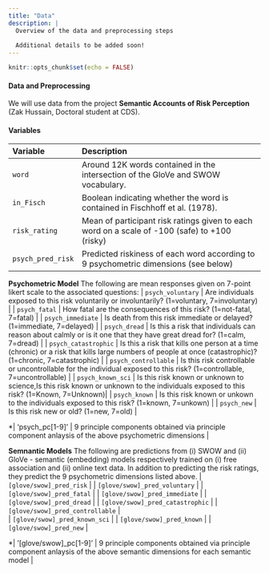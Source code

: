 ```yaml
---
title: "Data"
description: |
  Overview of the data and preprocessing steps
  
  Additional details to be added soon!
---
```


```r
knitr::opts_chunk$set(echo = FALSE)
```

#### Data and Preprocessing

We will use data from the project **Semantic Accounts of Risk Perception** (Zak Hussain, Doctoral student at CDS).

#### Variables

| Variable | Description |
|:-------------|:-------------------------------------|
| `word` | Around 12K words contained in the intersection of the GloVe and SWOW vocabulary. |
| `in_Fisch` | Boolean indicating whether the word is contained in Fischhoff et al. (1978). |
| `risk_rating` | Mean of participant risk ratings given to each word on a scale of -100 (safe) to +100 (risky) |   
| `psych_pred_risk` | Predicted riskiness of each word according to 9 psychometric dimensions (see below) |

**Psychometric Model**
The following are mean responses given on 7-point likert scale to the associated questions:
| `psych_voluntary` | Are individuals exposed to this risk voluntarily or involuntarily? (1=voluntary, 7=involuntary) |
| `psych_fatal` | How fatal are the consequences of this risk? (1=not-fatal, 7=fatal) |
| `psych_immediate` | Is death from this risk immediate or delayed? (1=immediate, 7=delayed) |
| `psych_dread` | Is this a risk that individuals can reason about calmly or is it one that they have great dread for? (1=calm, 7=dread) |
| `psych_catastrophic` | Is this a risk that kills one person at a time (chronic) or a risk that kills large numbers of people at once (catastrophic)? (1=chronic, 7=catastrophic) |
| `psych_controllable` |  Is this risk controllable or uncontrollable for the individual exposed to this risk? (1=controllable, 7=uncontrollable) |
| `psych_known_sci` | Is this risk known or unknown to science,Is this risk known or unknown to the individuals exposed to this risk? (1=Known, 7=Unknown)|
| `psych_known` | Is this risk known or unkown to the individuals exposed to this risk? (1=known, 7=unkown) |
| `psych_new` | Is this risk new or old? (1=new, 7=old) |

*| 'psych_pc[1-9]' | 9 principle components obtained via principle component anlaysis of the above psychometric dimensions |

**Semnantic Models**
The following are predictions from (i) SWOW and (ii) GloVe - semantic (embedding) models respectively trained on (i) free association and (ii) online text data. In addition to predicting the risk ratings, they predict the 9 psychometric dimensions listed above. 
| `[glove/swow]_pred_risk` | 
| `[glove/swow]_pred_voluntary` | 
| `[glove/swow]_pred_fatal` |
| `[glove/swow]_pred_immediate` | 
| `[glove/swow]_pred_dread` |
| `[glove/swow]_pred_catastrophic` |
| `[glove/swow]_pred_controllable` |  
| `[glove/swow]_pred_known_sci` | 
| `[glove/swow]_pred_known` | 
| `[glove/swow]_pred_new` | 

*| '[glove/swow]_pc[1-9]' | 9 principle components obtained via principle component anlaysis of the above semantic dimensions for each semantic model |

